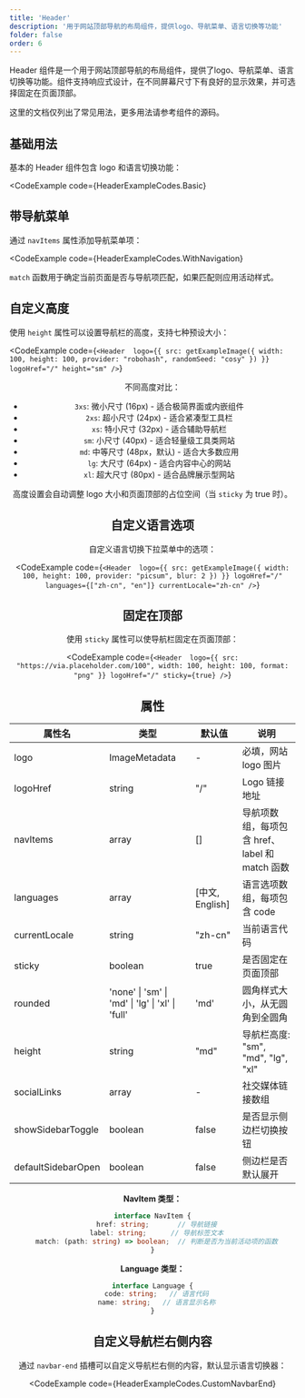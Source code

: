 ```yaml
---
title: 'Header'
description: '用于网站顶部导航的布局组件，提供logo、导航菜单、语言切换等功能'
folder: false
order: 6
---
```



Header 组件是一个用于网站顶部导航的布局组件，提供了logo、导航菜单、语言切换等功能。组件支持响应式设计，在不同屏幕尺寸下有良好的显示效果，并可选择固定在页面顶部。  

这里的文档仅列出了常见用法，更多用法请参考组件的源码。

## 基础用法

基本的 Header 组件包含 logo 和语言切换功能：

<CodeExample
  code={HeaderExampleCodes.Basic}
>
  <HeaderBasic />
</CodeExample>

## 带导航菜单

通过 `navItems` 属性添加导航菜单项：

<CodeExample
  code={HeaderExampleCodes.WithNavigation}
>
  <HeaderWithNavigation />
</CodeExample>

`match` 函数用于确定当前页面是否与导航项匹配，如果匹配则应用活动样式。

## 自定义高度

使用 `height` 属性可以设置导航栏的高度，支持七种预设大小：

<CodeExample
  code={`<Header 
  logo={{ src: getExampleImage({ width: 100, height: 100, provider: "robohash", randomSeed: "cosy" }) }}
  logoHref="/"
  height="sm"
/>`}
>
  <Header 
    logo={{ src: getExampleImage({ width: 100, height: 100, provider:"picsum", tag: "tech" }), width: 100, height: 100, format: "png" }}
    logoHref="/"
    sticky={false}
              height="sm"
    rounded="lg"
  />
</CodeExample>

不同高度对比：

- `3xs`: 微小尺寸 (16px) - 适合极简界面或内嵌组件
- `2xs`: 超小尺寸 (24px) - 适合紧凑型工具栏
- `xs`: 特小尺寸 (32px) - 适合辅助导航栏
- `sm`: 小尺寸 (40px) - 适合轻量级工具类网站
- `md`: 中等尺寸 (48px，默认) - 适合大多数应用
- `lg`: 大尺寸 (64px) - 适合内容中心的网站
- `xl`: 超大尺寸 (80px) - 适合品牌展示型网站

高度设置会自动调整 logo 大小和页面顶部的占位空间（当 `sticky` 为 true 时）。

## 自定义语言选项

自定义语言切换下拉菜单中的选项：

<CodeExample
  code={`<Header 
  logo={{ src: getExampleImage({ width: 100, height: 100, provider: "picsum", blur: 2 }) }}
  logoHref="/"
  languages={["zh-cn", "en"]}
  currentLocale="zh-cn"
/>`}
>
  <Header 
    logo={{ src: getExampleImage({ width: 100, height: 100, provider:"picsum", tag: "tech" }), width: 100, height: 100, format: "png" }}
    logoHref="/"
    sticky={false}
    languages={["zh-cn", "en"]}
              currentLocale="zh-cn"
    rounded="lg"
  />
</CodeExample>

## 固定在顶部

使用 `sticky` 属性可以使导航栏固定在页面顶部：

<CodeExample
  code={`<Header 
  logo={{ src: "https://via.placeholder.com/100", width: 100, height: 100, format: "png" }}
  logoHref="/"
  sticky={true}
/>`}
>
  <Header 
    logo={{ src: getExampleImage({ width: 100, height: 100, provider:"picsum", tag: "tech" }), width: 100, height: 100, format: "png" }}
    logoHref="/"
              sticky={false}
    rounded="lg"
  />
</CodeExample>

## 属性

| 属性名 | 类型 | 默认值 | 说明 |
| ------ | ---- | ------ | ---- |
| logo | ImageMetadata | - | 必填，网站 logo 图片 |
| logoHref | string | "/" | Logo 链接地址 |
| navItems | array | [] | 导航项数组，每项包含 href、label 和 match 函数 |
| languages | array | [中文, English] | 语言选项数组，每项包含 code
| currentLocale | string | "zh-cn" | 当前语言代码 |
| sticky | boolean | true | 是否固定在页面顶部 |
| rounded | 'none' \| 'sm' \| 'md' \| 'lg' \| 'xl' \| 'full' | 'md' | 圆角样式大小，从无圆角到全圆角 |
| height | string | "md" | 导航栏高度: "sm", "md", "lg", "xl" |
| socialLinks | array | - | 社交媒体链接数组 |
| showSidebarToggle | boolean | false | 是否显示侧边栏切换按钮 |
| defaultSidebarOpen | boolean | false | 侧边栏是否默认展开 |

**NavItem 类型：**
```typescript
interface NavItem {
  href: string;       // 导航链接
  label: string;      // 导航标签文本
  match: (path: string) => boolean;  // 判断是否为当前活动项的函数
}
```

**Language 类型：**
```typescript
interface Language {
  code: string;   // 语言代码
  name: string;   // 语言显示名称
}
```

## 自定义导航栏右侧内容

通过 `navbar-end` 插槽可以自定义导航栏右侧的内容，默认显示语言切换器：

<CodeExample
  code={HeaderExampleCodes.CustomNavbarEnd}
>
  <HeaderCustomNavbarEnd />
</CodeExample>
